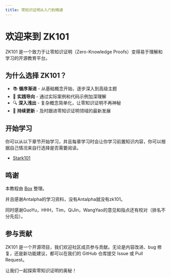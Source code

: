 ```yaml
---
title: 零知识证明从入门到精通
---
```



# 欢迎来到 ZK101

<Callout type="info" emoji="👋">
  ZK101 是一个致力于让零知识证明（Zero-Knowledge Proofs）变得易于理解和学习的开源教育平台。
</Callout>

## 为什么选择 ZK101？

- 📚 **循序渐进** - 从基础概念开始，逐步深入到高级主题
- 🎯 **实践导向** - 通过实际案例和代码示例加深理解
- 🔍 **深入浅出** - 复杂概念简单化，让零知识证明不再神秘
- 🌟 **持续更新** - 及时跟进零知识证明领域的最新发展

## 开始学习

你可以从以下章节开始学习，并且每章学习时会让你学习前置知识内容，你可以根据自己情况来自行选择是否需要阅读。

- [Stark101](./stark101/0_intro.mdx)

## 鸣谢
本教程由 [Box](https://x.com/BoxMrChen) 整理。

并且感谢Antalpha的学习资料，没有Antalpha就没有zk101。

同时感谢GuoYu，HHH，Tim，QiJin，WangYao的意见和指点还有校对（排名不分先后）。

## 参与贡献

ZK101 是一个开源项目，我们欢迎社区成员参与贡献。无论是内容改进、bug 修复，还是新功能建议，都可以在我们的 GitHub 仓库提交 Issue 或 Pull Request。

让我们一起探索零知识证明的奥秘！